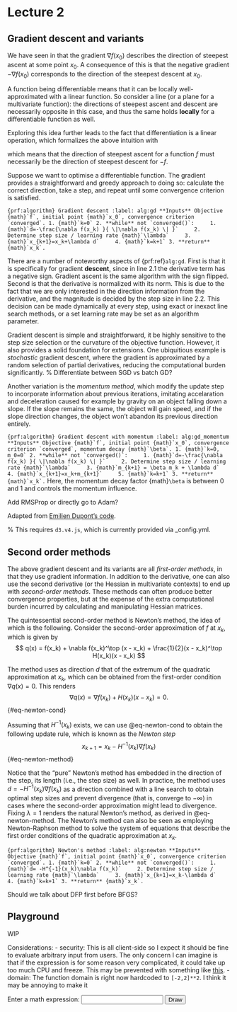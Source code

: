 # Lecture 2

## Gradient descent and variants

We have seen in [](lecture01.md) that the gradient $\nabla f(x_0)$ describes the direction of steepest ascent at some point $x_0$.
A consequence of this is that the negative gradient $-\nabla f(x_0)$ corresponds to the direction of the steepest descent at $x_0$.

::: {.callout-note title="Why? Linearity of Differentiation" collapse=true}
A function being differentiable means that it can be locally well-approximated with a linear function. So consider a line (or a plane for a multivariate function): the directions of steepest ascent and descent are necessarily opposite in this case, and thus the same holds **locally** for a differentiable function as well.

Exploring this idea further leads to the fact that differentiation is a linear operation, which formalizes the above intuition with

\begin{align*}
\nabla -f(x_0) &= \nabla (-1 \cdot f(x_0)) \\
&= -1 \nabla f(x_0) = -\nabla f(x_0)
\end{align*}

which means that the direction of steepest ascent for a function $f$ must necessarily be the direction of steepest descent for $-f$.
:::

Suppose we want to optimise a differentiable function.
The gradient provides a straightforward and greedy approach to doing so: calculate the correct direction, take a step, and repeat until some convergence criterion is satisfied.

```{prf:algorithm} Gradient descent
:label: alg:gd
**Inputs** Objective {math}`f`, initial point {math}`x_0`, convergence criterion `converged`.
1. {math}`k=0`
2. **while** not `converged()`:
    1. {math}`d=-\frac{\nabla f(x_k) }{ \|\nabla f(x_k) \| }`
    2. Determine step size / learning rate {math}`\lambda`
    3. {math}`x_{k+1}=x_k+\lambda d`
    4. {math}`k=k+1`
3. **return** {math}`x_k`.
```

There are a number of noteworthy aspects of {prf:ref}`alg:gd`.
First is that it is specifically for gradient **descent**, since in line 2.1 the derivative term has a negative sign.
Gradient ascent is the same algorithm with the sign flipped.
Second is that the derivative is normalized with its norm.
This is due to the fact that we are only interested in the direction information from the derivative, and the magnitude is decided by the step size in line 2.2.
This decision can be made dynamically at every step, using exact or inexact line search methods, or a set learning rate may be set as an algorithm parameter.

Gradient descent is simple and straightforward, it be highly sensitive to the step size selection or the curvature of the objective function.
However, it also provides a solid foundation for extensions.
One ubiquitious example is _stochastic_ gradient descent, where the gradient is approximated by a random selection of partial derivatives, reducing the computational burden significantly.
% Differentiate between SGD vs batch GD?

Another variation is the _momentum method_, which modify the update step to incorporate information about previous iterations, imitating accelaration and deceleration caused for example by gravity on an object falling down a slope.
If the slope remains the same, the object will gain speed, and if the slope direction changes, the object won't abandon its previous direction entirely.

```{prf:algorithm} Gradient descent with momentum
:label: alg:gd_momentum
**Inputs** Objective {math}`f`, initial point {math}`x_0`, convergence criterion `converged`, momentum decay {math}`\beta`.
1. {math}`k=0, m_0=0`
2. **while** not `converged()`:
    1. {math}`d=-\frac{\nabla f(x_k) }{ \|\nabla f(x_k) \| }`
    2. Determine step size / learning rate {math}`\lambda`
    3. {math}`m_{k+1} = \beta m_k + \lambda d`
    4. {math}`x_{k+1}=x_k+m_{k+1}`
    5. {math}`k=k+1`
3. **return** {math}`x_k`.
```
Here, the momentum decay factor {math}`\beta` is between 0 and 1 and controls the momentum influence.

Add RMSProp or directly go to Adam?

Adapted from [Emilien Dupont's code](https://emiliendupont.github.io/2018/01/24/optimization-visualization/).

% This requires `d3.v4.js `, which is currently provided via _config.yml.
```{=html}
<body>
<div id="d3-gd"></div>
</body>
<style>
.sgd {
    stroke: black;
}

.momentum {
    stroke: blue;
}

.rmsprop {
    stroke: red;
}

.adam {
    stroke: green;
}

.SGD {
    fill: black;
}

.Momentum {
    fill: blue;
}

.RMSProp {
    fill: red;
}

.Adam {
    fill: green;
}

circle:hover {
  fill-opacity: .3;
}
</style>
<body>
<script src="https://d3js.org/d3.v7.min.js"></script>
<script src="https://d3js.org/d3-contour.v1.min.js"></script>
<script src="https://d3js.org/d3-scale-chromatic.v1.min.js"></script>
<script src="https://cdnjs.cloudflare.com/ajax/libs/mathjs/13.0.0/math.min.js"></script>
<script>

/* Constants */

const width = 800,
    height = 500,
    nx = parseInt(width / 5), // grid sizes
    ny = parseInt(height / 5),
    h = 1e-7, // step used when approximating gradients
    drawing_time = 30; // max time to run optimization

// Parameters describing where function is defined
const domain_x = [-2, 2],
    domain_y = [-2, 2],
    domain_f = [-2, 8],
    contour_step = 0.5; // Step size of contour plot

const scale_x = d3.scaleLinear()
                .domain([0, width])
                .range(domain_x);

const scale_y = d3.scaleLinear()
                .domain([0, height])
                .range(domain_y);

const thresholds = d3.range(domain_f[0], domain_f[1], contour_step);

const contours = d3.contours()
    .size([nx, ny])
    .thresholds(thresholds);

const color_scale = d3.scaleLinear()
    .domain(d3.extent(thresholds))
    .interpolate(function() { return d3.interpolateYlGnBu; });

/* Value of f at (x, y) */
function f(x, y) {
    return -2 * Math.exp(-((x - 1) * (x - 1) + y * y) / .2) + -3 * Math.exp(-((x + 1) * (x + 1) + y * y) / .2) + x * x + y * y;
}

/* Returns gradient of f at (x, y) */
function grad_f(f,x,y) {
    let grad_x = (f(x + h, y) - f(x, y)) / h
        grad_y = (f(x, y + h) - f(x, y)) / h
    return [grad_x, grad_y];
}

function hess_f(f,x,y) {
    const xx = (f(x + h, y) - 2*f(x, y) + f(x - h, y)) / (h * h),
          xy = (f(x + h, y + h) - f(x, y + h) - f(x + h, y) + f(x, y)) / (h * h),
          yy = (f(x, y + h) - 2*f(x, y) + f(x, y - h)) / (h * h);
    return [[xx, xy], [xy, yy]];
}


/* Returns values of f(x,y) at each point on grid as 1 dim array. */
function get_values(fun, nx, ny) {
    let grid = new Array(nx * ny);
    for (i = 0; i < nx; i++) {
        for (j = 0; j < ny; j++) {
            let x = scale_x( parseFloat(i) / nx * width ),
                y = scale_y( parseFloat(j) / ny * height );
            // Set value at ordering expected by d3.contour
            grid[i + j * nx] = fun(x, y);
        }
    }
    return grid;
}

let f_values = get_values(f, nx, ny);

function draw_contour(selector, mousedown_fn) {
    const svg = d3.select(selector)
                  .append("svg")
                  .attr("width", width)
                  .attr("height", height);

    const function_g = svg.append("g").on("mousedown", mousedown_fn);

    function_g.selectAll("path")
            .data(contours(f_values))
            .enter().append("path")
            .attr("d", d3.geoPath(d3.geoIdentity().scale(width / nx)))
            .attr("fill", function(d) { return color_scale(d.value); })
            .attr("stroke", "none");
    
    return svg;
}

function create_menu(svg, labels) {
    const menu_g = svg.append("g");
    let draw_state = Object.fromEntries(labels.map(x => [x, true]));

    function press () {
        let type = d3.select(this).attr("class");
        if (draw_state[type]) {
            d3.select(this).attr("fill-opacity", 0);
            draw_state[type] = false;
        } else {
            d3.select(this).attr("fill-opacity", 0.5)
            draw_state[type] = true;
        }
    }

    menu_g.append("rect")
        .attr("x", 0)
        .attr("y", height - 40)
        .attr("width", width)
        .attr("height", 40)
        .attr("fill", "white")
        .attr("opacity", 0.2);

    menu_g.selectAll("circle")
        .data(labels)
        .enter()
        .append("circle")
        .attr("cx", function(d,i) { return width/labels.length  * (i + 0.25);} )
        .attr("cy", height - 20)
        .attr("r", 10)
        .attr("stroke-width", 0.5)
        .attr("stroke", "black")
        .attr("class", function(d) { console.log(d); return d;})
        .attr("fill-opacity", 0.5)
        .attr("stroke-opacity", 1)
        .on("mousedown", press);

    menu_g.selectAll("text")
        .data(labels)
        .enter()
        .append("text")
        .attr("x", function(d,i) { return width/labels.length * (i + 0.25) + 18;} )
        .attr("y", height - 14)
        .text(function(d) { return d; })
        .attr("text-anchor", "start")
        .attr("font-family", "Helvetica Neue")
        .attr("font-size", 15)
        .attr("font-weight", 200)
        .attr("fill", "white")
        .attr("fill-opacity", 0.8);

    return draw_state;
}

// these functions should accept x0, y0, plus anything more specified here
const gradient_container = {
    "SGD": [get_sgd_path, 2e-2, 500],
    "Momentum": [get_momentum_path, 1e-2, 200, 0.8],
    "RMSProp": [get_rmsprop_path, 1e-2, 300, 0.99, 1e-6],
    "Adam": [get_adam_path, 1e-2, 100, 0.7, 0.999, 1e-6]
}

function create_interactive_plot(selector, method_container, obj_f) {
    const svg = draw_contour(selector, mouse_fn);
    let draw_state = create_menu(svg, Object.keys(method_container));
    const path_g = svg.append("g");

    function mouse_fn(event) {
        const point = d3.pointer(event);
        minimize(scale_x(point[0]), scale_y(point[1]));
    }

    function minimize(x0,y0) {
        path_g.selectAll("path").remove();
        for (const [name, [f, ...rest]] of Object.entries(method_container)){
            if (draw_state[name]) {
                let data = f(obj_f, x0, y0, ...rest);
                draw_path(data, name.toLowerCase(), path_g)
            }
        }
    }
}

create_interactive_plot("#d3-gd", gradient_container, f);


/*
 * Set up optimization/gradient descent functions.
 * SGD, Momentum, RMSProp, Adam.
 */

function get_sgd_path(f, x0, y0, learning_rate, num_steps) {
    let sgd_history = [{"x": scale_x.invert(x0), "y": scale_y.invert(y0)}];
    let x1, y1, gradient;
    for (i = 0; i < num_steps; i++) {
        gradient = grad_f(f, x0, y0);
        x1 = x0 - learning_rate * gradient[0]
        y1 = y0 - learning_rate * gradient[1]
        sgd_history.push({"x" : scale_x.invert(x1), "y" : scale_y.invert(y1)})
        x0 = x1
        y0 = y1
    }
    return sgd_history;
}

function get_momentum_path(f, x0, y0, learning_rate, num_steps, momentum) {
    let v_x = 0,
        v_y = 0;
    let momentum_history = [{"x": scale_x.invert(x0), "y": scale_y.invert(y0)}];
    let x1, y1, gradient;
    for (i=0; i < num_steps; i++) {
        gradient = grad_f(f, x0, y0)
        v_x = momentum * v_x - learning_rate * gradient[0]
        v_y = momentum * v_y - learning_rate * gradient[1]
        x1 = x0 + v_x
        y1 = y0 + v_y
        momentum_history.push({"x" : scale_x.invert(x1), "y" : scale_y.invert(y1)})
        x0 = x1
        y0 = y1
    }
    return momentum_history
}

function get_rmsprop_path(f, x0, y0, learning_rate, num_steps, decay_rate, eps) {
    let cache_x = 0,
        cache_y = 0;
    let rmsprop_history = [{"x": scale_x.invert(x0), "y": scale_y.invert(y0)}];
    let x1, y1, gradient;
    for (i = 0; i < num_steps; i++) {
        gradient = grad_f(f, x0, y0)
        cache_x = decay_rate * cache_x + (1 - decay_rate) * gradient[0] * gradient[0]
        cache_y = decay_rate * cache_y + (1 - decay_rate) * gradient[1] * gradient[1]
        x1 = x0 - learning_rate * gradient[0] / (Math.sqrt(cache_x) + eps)
        y1 = y0 - learning_rate * gradient[1] / (Math.sqrt(cache_y) + eps)
        rmsprop_history.push({"x" : scale_x.invert(x1), "y" : scale_y.invert(y1)})
        x0 = x1
        y0 = y1
    }
    return rmsprop_history;
}

function get_adam_path(f, x0, y0, learning_rate, num_steps, beta_1, beta_2, eps) {
    let m_x = 0,
        m_y = 0,
        v_x = 0,
        v_y = 0;
    let adam_history = [{"x": scale_x.invert(x0), "y": scale_y.invert(y0)}];
    let x1, y1, gradient;
    for (i = 0; i < num_steps; i++) {
        gradient = grad_f(f, x0, y0)
        m_x = beta_1 * m_x + (1 - beta_1) * gradient[0]
        m_y = beta_1 * m_y + (1 - beta_1) * gradient[1]
        v_x = beta_2 * v_x + (1 - beta_2) * gradient[0] * gradient[0]
        v_y = beta_2 * v_y + (1 - beta_2) * gradient[1] * gradient[1]
        x1 = x0 - learning_rate * m_x / (Math.sqrt(v_x) + eps)
        y1 = y0 - learning_rate * m_y / (Math.sqrt(v_y) + eps)
        adam_history.push({"x" : scale_x.invert(x1), "y" : scale_y.invert(y1)})
        x0 = x1
        y0 = y1
    }
    return adam_history;
}


/*
 * Functions necessary for path visualizations
 */

const line_function = d3.line()
                      .x(function(d) { return d.x; })
                      .y(function(d) { return d.y; });

function draw_path(path_data, type, path_g) {
    const gradient_path = path_g.selectAll(type)
                        .data(path_data)
                        .enter()
                        .append("path")
                        .attr("d", line_function(path_data.slice(0,1)))
                        .attr("class", type)
                        .attr("stroke-width", 3)
                        .attr("fill", "none")
                        .attr("stroke-opacity", 0.5)
                        .transition()
                        .duration(drawing_time)
                        .delay(function(d,i) { return drawing_time * i; })
                        .attr("d", function(d,i) { return line_function(path_data.slice(0,i+1));})
                        .remove();

    path_g.append("path")
                   .attr("d", line_function(path_data))
                   .attr("class", type)
                   .attr("stroke-width", 3)
                   .attr("fill", "none")
                   .attr("stroke-opacity", 0.5)
                   .attr("stroke-opacity", 0)
                   .transition()
                   .duration(path_data.length * drawing_time)
                   .attr("stroke-opacity", 0.5);
}

/*
 * Start minimization from click on contour map
 */



</script>
```

## Second order methods

The above gradient descent and its variants are all _first-order methods_, in that they use gradient information.
In addition to the derivative, one can also use the second derivative (or the Hessian in multivariate contexts) to end up with _second-order methods_.
These methods can often produce better convergence properties, but at the expense of the extra computational burden incurred by calculating and manipulating Hessian matrices.

The quintessential second-order method is Newton's method, the idea of which is the following.
Consider the second-order approximation of $f$ at $x_k$, which is given by
$$
q(x) = f(x_k) + \nabla f(x_k)^\top (x - x_k) + \frac{1}{2}(x - x_k)^\top H(x_k)(x - x_k)
$$

The method uses as direction $d$ that of the extremum of the quadratic approximation at $x_k$, which can be obtained from the first-order condition $\nabla q(x) = 0$. 
This renders
$$
\nabla q(x) = \nabla f(x_k) + H(x_k)(x - x_k) = 0.
$$ {#eq-newton-cond}

Assuming that $H^{-1}(x_k)$ exists, we can use @eq-newton-cond to obtain the following update rule, which is known as the _Newton step_
$$
x_{k+1} = x_k - H^{-1}(x_k)\nabla f(x_k)
$$ {#eq-newton-method}


Notice that the "pure" Newton's method has embedded in the direction of the step, its length (i.e., the step size) as well. In practice, the method uses $d = - H^{-1}(x_k)\nabla f(x_k)$ as a direction combined with a line search to obtain optimal step sizes and prevent divergence (that is, converge to $-\infty$) in cases where the second-order approximation might lead to divergence. Fixing $\lambda = 1$ renders the natural Newton's method, as derived in @eq-newton-method. The Newton's method can also be seen as employing Newton-Raphson method to solve the system of equations that describe the first order conditions of the quadratic approximation at $x_k$. 


```{prf:algorithm} Newton's method
:label: alg:newton
**Inputs** Objective {math}`f`, initial point {math}`x_0`, convergence criterion `converged`.
1. {math}`k=0`
2. **while** not `converged()`:
    1. {math}`d= -H^{-1}(x_k)\nabla f(x_k)`
    2. Determine step size / learning rate {math}`\lambda`
    3. {math}`x_{k+1}=x_k-\lambda d`
    4. {math}`k=k+1`
3. **return** {math}`x_k`.
```

Should we talk about DFP first before BFGS?
```{=html}
<body>
<div id="d3-newton"></div>
</body>
<style>
.newton {
    stroke: black;
}
.Newton {
    fill: black;
}
.bfgs {
    stroke: blue;
}
.BFGS {
    fill: blue;
}
</style>
<script>

const newton_container = {
    "Newton": [get_newton_path, 300, 1e-4],
    "BFGS": [get_bfgs_path, 100, 1e-4]
}
create_interactive_plot("#d3-newton", newton_container, f);

function golden_ls(f, a, b, l) {
    const alpha = 0.618 // 1/golden_ratio
    let lam = a + (1-alpha)*(b-a)
    let mu = a + alpha*(b-a)

    let fmu = f(mu)
    let flam = f(lam)
    while (b-a > l) {
        if (flam > fmu) {
            a = lam
            lam = mu
            flam = fmu
            mu = a + alpha*(b-a)
            fmu = f(mu)
        }
        else {
            b = mu
            mu = lam
            fmu = flam
            lam = a+(1-alpha)*(b-a)
            flam = f(lam)
        }
    }
    return (a+b)/2
}

function get_newton_path(f, x0, y0, num_steps, tol) {
    let newton_history = [{"x": scale_x.invert(x0), "y": scale_y.invert(y0)}];
    let x1, y1, gradient, hessian, lr;
    for (i = 0; i < num_steps; i++) {
        gradient = grad_f(f, x0, y0);
        if (math.norm(gradient) < tol) return newton_history;
        hessian = hess_f(f, x0, y0);
        dir = math.chain(hessian).inv().multiply(gradient, -1).done()
        const foo = (l) => f(x0 + l*dir[0], y0 + l*dir[1])
        lr = golden_ls(foo, 0, 10, 1e-7)
        x1 = x0 + lr * dir[0]
        y1 = y0 + lr * dir[1]
        newton_history.push({"x" : scale_x.invert(x1), "y" : scale_y.invert(y1)})
        x0 = x1
        y0 = y1
    }
    return newton_history;
}

function get_bfgs_path(f, x0, y0, num_steps, tol) {
    let bfgs_history = [{"x": scale_x.invert(x0), "y": scale_y.invert(y0)}];
    let x1, y1, gradient, s, g, rho;
    const id_matrix = math.matrix([[1.,0.],[0.,1.]]);
    let H = id_matrix;
    let next_grad = grad_f(f, x0, y0);
    for (i = 0; i < num_steps; i++) {
        gradient = next_grad;
        if (math.norm(gradient) < tol) return bfgs_history;
        dir = math.chain(H).multiply(gradient, -1).done();
        const foo = (l) => f(x0 + l*dir.get([0]), y0 + l*dir.get([1]));
        lr = golden_ls(foo, 0, 10, 1e-7);
        x1 = x0 + lr * dir.get([0]);
        y1 = y0 + lr * dir.get([1]);
        bfgs_history.push({"x" : scale_x.invert(x1), "y" : scale_y.invert(y1)});
        s = math.matrix([[x1-x0, y1-y0]]);
        next_grad = grad_f(f, x1, y1);
        g = math.matrix([math.subtract(next_grad, gradient)]);
        rho = math.chain(g).multiply(math.transpose(s)).inv().done().get([0,0]);
        H = math.add(
                math.multiply(
                    math.subtract(id_matrix, math.multiply(rho, math.transpose(s), g)),
                    H,
                    math.subtract(id_matrix, math.multiply(rho, math.transpose(g), s))
                ),
                math.multiply(rho, math.transpose(s), s)
        );
        x0 = x1;
        y0 = y1;
    }
    return bfgs_history;
}
</script>
```

## Playground

WIP

Considerations:
- security: This is all client-side so I expect it should be fine to evaluate arbitrary input from users. The only concern I can imagine is that if the expression is for some reason very complicated, it could take up too much CPU and freeze. This may be prevented with something like [this](https://github.com/josdejong/workerpool).
- domain: The function domain is right now hardcoded to `[-2,2]**2`. I think it may be annoying to make it

```{=html}
Enter a math expression: <input type="text" id="eq-box"/> <button onclick="onClick()">Draw</button>
<div id="d3-custom"></div>

<script>
function onClick() {
    const inputBox = document.getElementById("eq-box");
    const val = inputBox.value;
    const f = math.evaluate("f(x,y)=" + val);
    f_values = get_values(f, nx, ny);
    console.log(f_values.slice(0,5));
    d3.select("#d3-custom").selectAll("*").remove() 
    create_interactive_plot("#d3-custom", gradient_container, f);
}
</script>
```